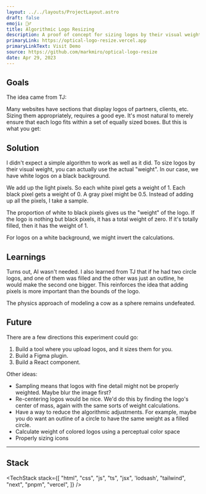 ```yaml
---
layout: ../../layouts/ProjectLayout.astro
draft: false
emoji: 🏋️‍♂️
title: Algorithmic Logo Resizing
description: A proof of concept for sizing logos by their visual weight.
primaryLink: https://optical-logo-resize.vercel.app
primaryLinkText: Visit Demo
source: https://github.com/markmiro/optical-logo-resize
date: Apr 29, 2023
---
```



## Goals

The idea came from TJ:

<div class="not-prose">
  <Tweet id="https://twitter.com/tjkohl/status/1651839022082187269" />
</div>

Many websites have sections that display logos of partners, clients, etc. Sizing them appropriately, requires a good eye. It's most natural to merely ensure that each logo fits within a set of equally sized boxes. But this is what you get:


## Solution

I didn't expect a simple algorithm to work as well as it did. To size logos by their visual weight, you can actually use the actual "weight". In our case, we have white logos on a black background.

We add up the light pixels. So each white pixel gets a weight of 1. Each black pixel gets a weight of 0. A gray pixel might be 0.5. Instead of adding up all the pixels, I take a sample.

The proportion of white to black pixels gives us the "weight" of the logo. If the logo is nothing but black pixels, it has a total weight of zero. If it's totally filled, then it has the weight of 1.

For logos on a white background, we might invert the calculations.

## Learnings

Turns out, AI wasn't needed. I also learned from TJ that if he had two circle logos, and one of them was filled and the other was just an outline, he would make the second one bigger. This reinforces the idea that adding pixels is more important than the bounds of the logo.

The physics approach of modeling a cow as a sphere remains undefeated.

## Future

There are a few directions this experiment could go:

1) Build a tool where you upload logos, and it sizes them for you.
2) Build a Figma plugin.
3) Build a React component.

Other ideas:
- Sampling means that logos with fine detail might not be properly weighted. Maybe blur the image first?
- Re-centering logos would be nice. We'd do this by finding the logo's center of mass, again with the same sorts of weight calculations.
- Have a way to reduce the algorithmic adjustments. For example, maybe you do want an outline of a circle to have the same weight as a filled circle.
- Calculate weight of colored logos using a perceptual color space
- Properly sizing icons

---

## Stack

<TechStack
  stack={[
    "html",
    "css",
    "js",
    "ts",
    "jsx",
    'lodsash',
    "tailwind",
    "next",
    "pnpm",
    "vercel",
  ]}
/>